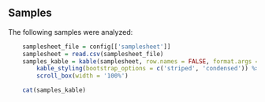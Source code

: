 ## Samples

The following samples were analyzed:


```r
    samplesheet_file = config[['samplesheet']]
    samplesheet = read.csv(samplesheet_file)
    samples_kable = kable(samplesheet, row.names = FALSE, format.args = list(big.mark = ',', scientific = FALSE)) %>%
        kable_styling(bootstrap_options = c('striped', 'condensed')) %>%
        scroll_box(width = '100%')
```



```r
    cat(samples_kable)
```

